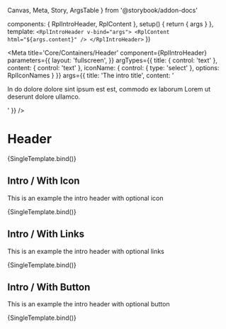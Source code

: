   Canvas,
  Meta,
  Story,
  ArgsTable
} from '@storybook/addon-docs'

  components: { RplIntroHeader, RplContent },
  setup() {
    return { args }
  },
  template: `
    <RplIntroHeader v-bind="args">
      <RplContent html="${args.content}" />
    </RplIntroHeader>
  `
})

<Meta
  title='Core/Containers/Header'
  component={RplIntroHeader}
  parameters={{
    layout: 'fullscreen',
  }}
  argTypes={{
    title: {
      control: 'text'
    },
    content: {
      control: 'text'
    },
    iconName: {
      control: { type: 'select' },
      options: RplIconNames
    }
  }}
  args={{
    title: 'The intro title',
    content: '<p>In do dolore dolore sint ipsum est est, commodo ex laborum Lorem ut deserunt dolore ullamco.</p>'
  }}
/>

# Header

<ArgsTable of={RplIntroHeader} />

<Canvas>
  <Story
    name='Intro'
    play={a11yStoryCheck}
  >
    {SingleTemplate.bind()}
  </Story>
</Canvas>

## Intro / With Icon

This is an example the intro header with optional icon

<Canvas>
  <Story
    name='Intro/With icon'
    play={a11yStoryCheck}
    args={{
      iconName: 'icon-exclamation-circle-filled',
    }}
  >
    {SingleTemplate.bind()}
  </Story>
</Canvas>

## Intro / With Links

This is an example the intro header with optional links

<Canvas>
  <Story
    name='Intro/With links'
    play={a11yStoryCheck}
    args={{
      iconName: 'icon-information-circle-filled',
      links: {
        title: 'Want to know more',
        items: [
          {text: 'First links', url: '#first', icon: 'icon-arrow-right'},
          {text: 'Second link', url: '#second', icon: 'icon-arrow-right'},
          {text: 'A third link', url: '#third', icon: 'icon-arrow-right'},
        ]
      }
    }}
  >
    {SingleTemplate.bind()}
  </Story>
</Canvas>

## Intro / With Button

This is an example the intro header with optional button

<Canvas>
  <Story
    name='Intro/With button'
    play={a11yStoryCheck}
    args={{
      iconName: 'icon-information-circle-filled',
      links: {
        items: [
          {text: 'First button', url: '#first'}
        ],
        type: 'button'
      }
    }}
  >
    {SingleTemplate.bind()}
  </Story>
</Canvas>
